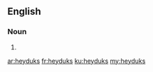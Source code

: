 ==English==

===Noun===
{{head|en}}

# {{plural of|heyduk}}

[[ar:heyduks]]
[[fr:heyduks]]
[[ku:heyduks]]
[[my:heyduks]]
